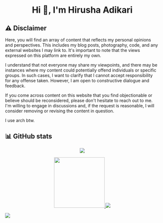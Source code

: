 <h1 align="center">Hi 👋, I'm Hirusha Adikari</h1>

## ⚠ Disclaimer

Here, you will find an array of content that reflects my personal opinions and perspectives.
This includes my blog posts, photography, code, and any external websites I may link to.
It's important to note that the views expressed on this platform are entirely my own.

I understand that not everyone may share my viewpoints, and there may be instances where my content could potentially offend individuals or specific groups.
In such cases, I want to clarify that I cannot accept responsibility for any offense taken.
However, I am open to constructive dialogue and feedback.

If you come across content on this website that you find objectionable or believe should be reconsidered,
please don't hesitate to reach out to me. I'm willing to engage in discussions and,
if the request is reasonable, I will consider removing or revising the content in question.

I use arch btw.

## 📊 GitHub stats

<p align="center">
  <a href="https://github.com/hirusha-adi">
    <img src="https://github-readme-streak-stats.herokuapp.com?user=hirusha-adi&theme=radical&hide_border=true"></img>
  </a>
</p>

<p align="center">
  <a href="https://github.com/hirusha-adi">
    <img height="165" src="https://github-readme-stats.vercel.app/api?username=hirusha-adi&show_icons=true&theme=radical&include_all_commits=true" />
  </a>
  <a href="https://github.com/hirusha-adi">
    <img src="https://github-readme-stats.vercel.app/api/top-langs/?username=hirusha-adi&theme=radical&layout=compact" />
  </a>
</p>

[![](https://github-profile-trophy.vercel.app/?username=hirusha-adi&theme=onestar)](https://github.com/ryo-ma/github-profile-trophy)

